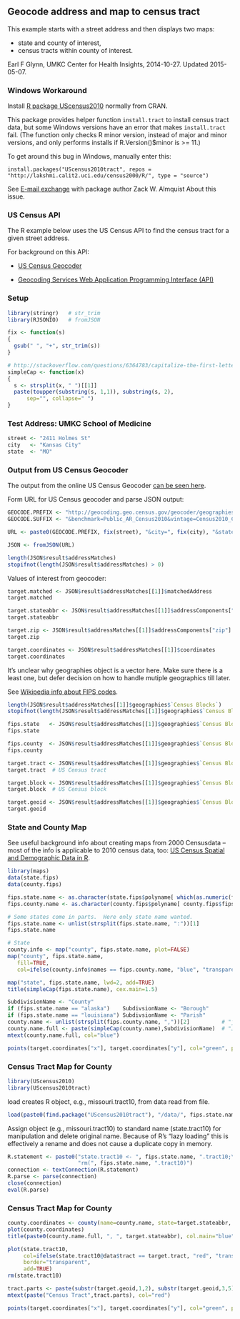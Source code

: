 ## Geocode address and map to census tract

This example starts with a street address and then displays two maps:

 - state and county of interest,
 - census tracts within county of interest.

Earl F Glynn, UMKC Center for Health Insights, 2014-10-27.  Updated 2015-05-07. 

### Windows Workaround

Install [R package UScensus2010](http://cran.r-project.org/web/packages/UScensus2010/index.html) normally from CRAN.

This package provides helper function `install.tract` to install census tract data, but some Windows versions have an error that makes `install.tract` fail.  (The function only checks R minor version, instead of major and minor versions, and only performs installs if R.Version()$minor is >= 11.)

To get around this bug in Windows, manually enter this:

```
install.packages("UScensus2010tract", repos = "http://lakshmi.calit2.uci.edu/census2000/R/", type = "source")
```

See [E-mail exchange](Zack-Almquist-Email.txt) with package author Zack W. Almquist About this issue. 

### US Census API

The R example below uses the US Census API to find the census tract for a given street address.

For background on this API:

* [US Census Geocoder](http://geocoding.geo.census.gov/geocoder/)

* [Geocoding Services Web Application Programming Interface (API)](http://geocoding.geo.census.gov/geocoder/Geocoding_Services_API.pdf)


### Setup
```r
library(stringr)   # str_trim
library(RJSONIO)   # fromJSON

fix <- function(s)
{
  gsub(" ", "+", str_trim(s))
}

# http://stackoverflow.com/questions/6364783/capitalize-the-first-letter-of-both-words-in-a-two-word-string
simpleCap <- function(x)
{
  s <- strsplit(x, " ")[[1]]
  paste(toupper(substring(s, 1,1)), substring(s, 2),
      sep="", collapse=" ")
}
```

### Test Address:  UMKC School of Medicine

```r
street <- "2411 Holmes St"
city   <- "Kansas City"
state  <- "MO"
```

### Output from US Census Geocoder

The output from the online US Census Geocoder [can be seen here](http://geocoding.geo.census.gov/geocoder/geographies/onelineaddress?address=2411+Holmes+St%2C+Kansas+City%2C+MO&benchmark=4&vintage=4).

Form URL for US Census geocoder and parse JSON output:
```r
GEOCODE.PREFIX <- "http://geocoding.geo.census.gov/geocoder/geographies/address?street="
GEOCODE.SUFFIX <- "&benchmark=Public_AR_Census2010&vintage=Census2010_Census2010&layers=14&format=json"

URL <- paste0(GEOCODE.PREFIX, fix(street), "&city=", fix(city), "&state=", fix(state), GEOCODE.SUFFIX)

JSON <- fromJSON(URL)

length(JSON$result$addressMatches)
stopifnot(length(JSON$result$addressMatches) > 0)
```

Values of interest from geocoder:
```r
target.matched <- JSON$result$addressMatches[[1]]$matchedAddress
target.matched

target.stateabbr <- JSON$result$addressMatches[[1]]$addressComponents["state"]
target.stateabbr

target.zip <- JSON$result$addressMatches[[1]]$addressComponents["zip"]
target.zip

target.coordinates <- JSON$result$addressMatches[[1]]$coordinates
target.coordinates
```

It's unclear why geographies object is a vector here.  Make sure there is a least one, but defer decision on how to handle mutiple geographics till later. 

See [Wikipedia info about FIPS codes](# http://en.wikipedia.org/wiki/Federal_Information_Processing_Standard_state_code#FIPS_state_codes).

```r
length(JSON$result$addressMatches[[1]]$geographies$`Census Blocks`)
stopifnot(length(JSON$result$addressMatches[[1]]$geographies$`Census Blocks`) > 0)

fips.state   <- JSON$result$addressMatches[[1]]$geographies$`Census Blocks`[[1]]$STATE
fips.state

fips.county  <- JSON$result$addressMatches[[1]]$geographies$`Census Blocks`[[1]]$COUNTY
fips.county

target.tract <- JSON$result$addressMatches[[1]]$geographies$`Census Blocks`[[1]]$TRACT
target.tract  # US Census tract

target.block <- JSON$result$addressMatches[[1]]$geographies$`Census Blocks`[[1]]$BLOCK
target.block  # US Census block

target.geoid <- JSON$result$addressMatches[[1]]$geographies$`Census Blocks`[[1]]$GEOID
target.geoid
```

### State and County Map

See useful background info about creating maps from 2000 Censusdata --most of the info is applicable to 2010 census data, too: [US Census Spatial and Demographic Data in R](http://www.r-project.org/nosvn/conferences/useR-2010.old/slides/Almquist.pdf).

```r
library(maps)
data(state.fips)
data(county.fips)

fips.state.name <- as.character(state.fips$polyname[ which(as.numeric(fips.state) == state.fips$fips)[1] ])
fips.county.name <- as.character(county.fips$polyname[ county.fips$fips == as.integer(substr(target.geoid,1,5)) ])

# Some states come in parts.  Here only state name wanted.
fips.state.name <- unlist(strsplit(fips.state.name, ":"))[1]
fips.state.name

# State
county.info <- map("county", fips.state.name, plot=FALSE)
map("county", fips.state.name,
   fill=TRUE,
   col=ifelse(county.info$names == fips.county.name, "blue", "transparent"))

map("state", fips.state.name, lwd=2, add=TRUE)
title(simpleCap(fips.state.name), cex.main=1.5)

SubdivisionName <- "County"
if (fips.state.name == "alaska")    SubdivsionName <- "Borough"
if (fips.state.name == "louisiana") SubdivsionName <- "Parish"
county.name <- unlist(strsplit(fips.county.name, ","))[2]          # "jackson"
county.name.full <- paste(simpleCap(county.name),SubdivisionName)  # "Jackson County"
mtext(county.name.full, col="blue")

points(target.coordinates["x"], target.coordinates["y"], col="green", pch=8)
```

### Census Tract Map for County

```r
library(UScensus2010)
library(UScensus2010tract)
```

load creates R object, e.g., missouri.tract10, from data read from file.
```r
load(paste0(find.package("UScensus2010tract"), "/data/", fips.state.name, ".tract10.rda"))
```

Assign object (e.g., missouri.tract10) to standard name (state.tract10) for manipulation and delete original name.  Because of R's "lazy loading" this is effectively a rename and does not cause a duplicate copy in memory.
```r
R.statement <- paste0("state.tract10 <- ", fips.state.name, ".tract10;\n",
                      "rm(", fips.state.name, ".tract10)")
connection <- textConnection(R.statement)
R.parse <- parse(connection)
close(connection)
eval(R.parse)
```

### Census Tract Map for County

```r
county.coordinates <- county(name=county.name, state=target.stateabbr, level="tract")
plot(county.coordinates) 
title(paste0(county.name.full, ", ", target.stateabbr), col.main="blue", cex.main=1.5)

plot(state.tract10,
     col=ifelse(state.tract10@data$tract == target.tract, "red", "transparent"),
     border="transparent",
     add=TRUE)
rm(state.tract10)

tract.parts <- paste(substr(target.geoid,1,2), substr(target.geoid,3,5), substr(target.geoid,6,11))
mtext(paste("Census Tract",tract.parts), col="red")

points(target.coordinates["x"], target.coordinates["y"], col="green", pch=8)
```

